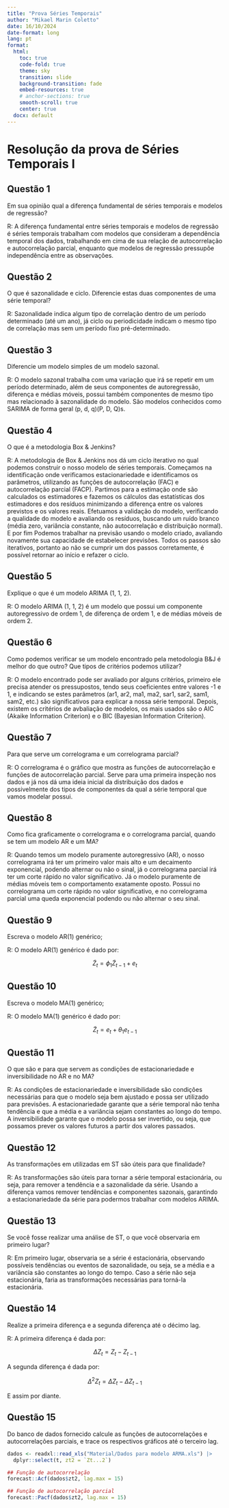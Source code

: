 ```yaml
---
title: "Prova Séries Temporais"
author: "Mikael Marin Coletto"
date: 16/10/2024
date-format: long
lang: pt
format:
  html:
    toc: true
    code-fold: true
    theme: sky
    transition: slide
    background-transition: fade
    embed-resources: true
    # anchor-sections: true 
    smooth-scroll: true
    center: true
  docx: default
---
```


# Resolução da prova de Séries Temporais I

## Questão 1

Em sua opinião qual a diferença fundamental de séries temporais e modelos de regressão?

R: A diferença fundamental entre séries temporais e modelos de regressão é séries temporais trabalham com modelos que consideram a dependência temporal dos dados, trabalhando em cima de sua relação de autocorrelação e autocorrelação parcial, enquanto que modelos de regressão pressupõe independência entre as observações.

## Questão 2

O que é sazonalidade e ciclo. Diferencie estas duas componentes de uma série temporal?

R: Sazonalidade indica algum tipo de correlação dentro de um período determinado (até um ano), já ciclo ou periodicidade indicam o mesmo tipo de correlação mas sem um período fixo pré-determinado.

## Questão 3

Diferencie um modelo simples de um modelo sazonal.

R: O modelo sazonal trabalha com uma variação que irá se repetir em um período determinado, além de seus componentes de autoregressão, diferença e médias móveis, possui também componentes de mesmo tipo mas relacionado à sazonalidade do modelo. São modelos conhecidos como SARIMA de forma geral (p, d, q)(P, D, Q)s.

## Questão 4

O que é a metodologia Box & Jenkins?

R: A metodologia de Box & Jenkins nos dá um ciclo iterativo no qual podemos construir o nosso modelo de séries temporais. Começamos na identificação onde verificamos estacionariedade e identificamos os parâmetros, utilizando as funções de autocorrelação (FAC) e autocorrelação parcial (FACP). Partimos para a estimação onde são calculados os estimadores e fazemos os cálculos das estatísticas dos estimadores e dos resíduos minimizando a diferença entre os valores previstos e os valores reais. Efetuamos a validação do modelo, verificando a qualidade do modelo e avaliando os resíduos, buscando um ruído branco (média zero, variância constante, não autocorrelação e distribuição normal). E por fim Podemos trabalhar na previsão usando o modelo criado, avaliando novamente sua capacidade de estabelecer previsões. Todos os passos são iterativos, portanto ao não se cumprir um dos passos corretamente, é possível retornar ao início e refazer o ciclo.

## Questão 5

Explique o que é um modelo ARIMA (1, 1, 2).

R: O modelo ARIMA (1, 1, 2) é um modelo que possui um componente autoregressivo de ordem 1, de diferença de ordem 1, e de médias móveis de ordem 2.

## Questão 6

Como podemos verificar se um modelo encontrado pela metodologia B&J é melhor do que outro? Que tipos de critérios podemos utilizar?

R: O modelo encontrado pode ser avaliado por alguns critérios, primeiro ele precisa atender os pressupostos, tendo seus coeficientes entre valores -1 e 1, e indicando se estes parâmetros (ar1, ar2, ma1, ma2, sar1, sar2, sam1, sam2, etc.) são significativos para explicar a nossa série temporal. Depois, existem os critérios de avbaliação de modelos, os mais usados são o AIC (Akaike Information Criterion) e o BIC (Bayesian Information Criterion).

## Questão 7

Para que serve um correlograma e um correlograma parcial?

R: O correlograma é o gráfico que mostra as funções de autocorrelação e funções de autocorrelação parcial. Serve para uma primeira inspeção nos dados e já nos dá uma ideia inicial da distribuição dos dados e possivelmente dos tipos de componentes da qual a série temporal que vamos modelar possui.

## Questão 8

Como fica graficamente o correlograma e o correlograma parcial, quando se tem um modelo AR e um MA?
  
R: Quando temos um modelo puramente autoregressivo (AR), o nosso correlograma irá ter um primeiro valor mais alto e um decaimento exponencial, podendo alternar ou não o sinal, já o correlograma parcial irá ter um corte rápido no valor significativo.
Já o modelo puramente de médias móveis tem o comportamento exatamente oposto. Possui no correlograma um corte rápido no valor significativo, e no correlograma parcial uma queda exponencial podendo ou não alternar o seu sinal.

## Questão 9

Escreva o modelo AR(1) genérico;

R: O modelo AR(1) genérico é dado por:

$$
\tilde{Z}_t = \phi_1 \tilde{Z}_{t-1} + e_t
$$

## Questão 10

Escreva o modelo MA(1) genérico;

R: O modelo MA(1) genérico é dado por:

$$
\tilde{Z}_t = e_t + \theta_1 e_{t-1}
$$

## Questão 11

O que são e para que servem as condições de estacionariedade e inversibilidade no AR e no MA?   

R: As condições de estacionariedade e inversibilidade são condições necessárias para que o modelo seja bem ajustado e possa ser utilizado para previsões. A estacionariedade garante que a série temporal não tenha tendência e que a média e a variância sejam constantes ao longo do tempo. A inversibilidade garante que o modelo possa ser invertido, ou seja, que possamos prever os valores futuros a partir dos valores passados.

## Questão 12

As transformações em utilizadas em ST são úteis para que finalidade?

R: As transformações são úteis para tornar a série temporal estacionária, ou seja, para remover a tendência e a sazonalidade da série. Usando a diferença vamos remover tendências e componentes sazonais, garantindo a estacionariedade da série para podermos trabalhar com modelos ARIMA.

## Questão 13

Se você fosse realizar uma análise de ST, o que você observaria em primeiro lugar?

R: Em primeiro lugar, observaria se a série é estacionária, observando possíveis tendências ou eventos de sazonalidade, ou seja, se a média e a variância são constantes ao longo do tempo. Caso a série não seja estacionária, faria as transformações necessárias para torná-la estacionária.

## Questão 14

Realize a primeira diferença e a segunda diferença até o décimo lag.

R: A primeira diferença é dada por:

$$
\Delta Z_t = Z_t - Z_{t-1}
$$

A segunda diferença é dada por:

$$
\Delta^2 Z_t = \Delta Z_t - \Delta Z_{t-1}
$$

E assim por diante.

## Questão 15

Do banco de dados fornecido calcule as funções de autocorrelações e autocorrelações parciais, e trace os respectivos gráficos até o terceiro lag.

```r
dados <- readxl::read_xls("Material/Dados para modelo ARMA.xls") |> 
  dplyr::select(t, zt2 = `Zt...2`)

## Função de autocorrelação
forecast::Acf(dados$zt2, lag.max = 15)

## Função de autocorrelação parcial
forecast::Pacf(dados$zt2, lag.max = 15)

```
